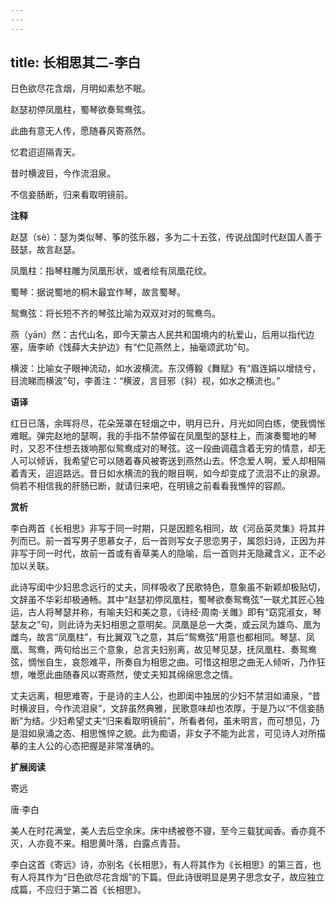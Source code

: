 ```yaml
---
---
---
```

title: 长相思其二-李白
---

日色欲尽花含烟，月明如素愁不眠。

赵瑟初停凤凰柱，蜀琴欲奏鸳鸯弦。

此曲有意无人传，愿随春风寄燕然。

忆君迢迢隔青天。

昔时横波目，今作流泪泉。

不信妾肠断，归来看取明镜前。

**注释**

赵瑟（sè）：瑟为类似琴、筝的弦乐器，多为二十五弦，传说战国时代赵国人善于鼓瑟，故言赵瑟。

凤凰柱：指琴柱雕为凤凰形状，或者绘有凤凰花纹。

蜀琴：据说蜀地的桐木最宜作琴，故言蜀琴。

鸳鸯弦：将长短不齐的琴弦比喻为双双对对的鸳鸯鸟。

燕（yān）然：古代山名，即今天蒙古人民共和国境内的杭爱山，后用以指代边塞，唐李峤《饯薛大夫护边》有“伫见燕然上，抽毫颂武功”句。

横波：比喻女子眼神流动，如水波横流。东汉傅毅《舞赋》有“眉连娟以增绕兮，目流睇而横波”句，李善注：“横波，言目邪（斜）视，如水之横流也。”

**语译**

红日已落，余晖将尽，花朵笼罩在轻烟之中，明月已升，月光如同白练，使我惆怅难眠。弹完赵地的瑟啊，我的手指不禁停留在凤凰型的瑟柱上，而演奏蜀地的琴时，又忍不住想去拨响那似鸳鸯成对的琴弦。这一段曲调蕴含着无穷的情意，却无人可以倾诉，我希望它可以随着春风被寄送到燕然山去。怀念爱人啊，爱人却相隔着青天，迢迢路远。昔日如水横流的我的眼目啊，如今却变成了流泪不止的泉源。倘若不相信我的肝肠已断，就请归来吧，在明镜之前看看我憔悴的容颜。

**赏析**

李白两首《长相思》非写于同一时期，只是因题名相同，故《河岳英灵集》将其并列而已。前一首写男子思慕女子，后一首则写女子思恋男子，属怨妇诗，正因为并非写于同一时代，故前一首或有香草美人的隐喻，后一首则并无隐藏含义，正不必加以关联。

此诗写闺中少妇思念远行的丈夫，同样吸收了民歌特色，意象虽不新颖却极贴切，文辞虽不华彩却极通畅。其中“赵瑟初停凤凰柱，蜀琴欲奏鸳鸯弦”一联尤其匠心独运，古人将琴瑟并称，有喻夫妇和美之意，《诗经·周南·关雎》即有“窈窕淑女，琴瑟友之”句，则此诗为夫妇相思之意明矣。凤凰是总一大类，或云凤为雄鸟、凰为雌鸟，故言“凤凰柱”，有比翼双飞之意，其后“鸳鸯弦”用意也都相同。琴瑟、凤凰、鸳鸯，两句给出三个意象，总言夫妇别离，故见琴见瑟，抚凤凰柱、奏鸳鸯弦，惆怅自生，哀怨难平，所奏自为相思之曲。可惜这相思之曲无人倾听，乃作狂想，唯愿此曲随春风以寄燕然，使丈夫知其绵绵思念之情。

丈夫远离，相思难寄，于是诗的主人公，也即闺中独居的少妇不禁泪如涌泉，“昔时横波目，今作流泪泉”，文辞虽然典雅，民歌意味却也浓厚，于是乃以“不信妾肠断”为结。少妇希望丈夫“归来看取明镜前”，所看者何，虽未明言，而可想见，乃是泪如泉涌之态、相思憔悴之貌。此为痴语，非女子不能为此言，可见诗人对所描摹的主人公的心态把握是非常准确的。

**扩展阅读**

寄远

唐·李白

美人在时花满堂，美人去后空余床。床中绣被卷不寝，至今三载犹闻香。香亦竟不灭，人亦竟不来。相思黄叶落，白露点青苔。

李白这首《寄远》诗，亦别名《长相思》，有人将其作为《长相思》的第三首，也有人将其作为“日色欲尽花含烟”的下篇。但此诗很明显是男子思念女子，故应独立成篇，不应归于第二首《长相思》。